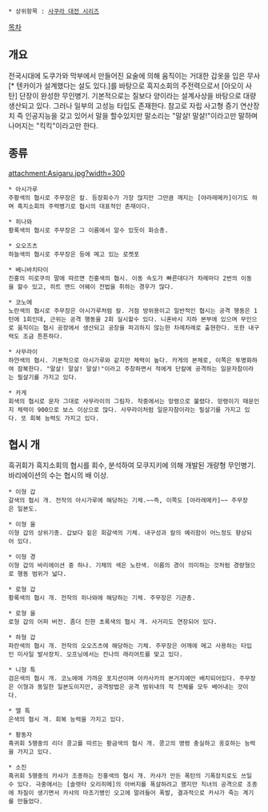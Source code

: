  * 상위항목 : [[사쿠라 대전 시리즈]]

[[목차]]
== 개요 ==
전국시대에 도쿠가와 막부에서 만들어진 요술에 의해 움직이는 거대한 갑옷을 입은 무사[* 텐카이가 설계했다는 설도 있다.]를 바탕으로 흑지소회의 주전력으로서 [아오이 사탄] 단장이 완성한 무인병기. 기본적으로는 질보다 양이라는 설계사상을 바탕으로 대량생산되고 있다. 그러나 일부의 고성능 타입도 존재한다. 참고로 자립 사고형 증기 연산장치 즉 인공지능을 갖고 있어서 말을 할수있지만 말소리는 "말살! 말살!"이라고만 말하며 나머지는 "킥킥"이라고만 한다. 

== 종류 ==
attachment:Asigaru.jpg?width=300
 * 아시가루 
 주황색의 협시로 주무장은 칼. 등장회수가 가장 많지만 그만큼 깨지는 [야라레메카]이기도 하며 흑지소회의 주력병기로 협시의 대표적인 존재이다. 

 * 히나와
 황록색의 협시로 주무장은 그 이름에서 알수 있듯이 화승총.

 * 오오즈츠
 하늘색의 협시로 주무장은 등에 메고 있는 로켓포 

 * 베니바치타이
 진홍의 미로쿠의 말에 따르면 진홍색의 협시. 이동 속도가 빠른데다가 차례마다 2번의 이동을 할수 있고, 히트 앤드 어웨이 전법을 취하는 경우가 많다. 

 * 코노에 
 노란색의 협시로 주무장은 아시가루처럼 칼. 거점 방위용이고 일반적인 협시는 공격 행동은 1턴에 1회인데, 근위는 공격 행동을 2회 실시할수 있다. 니혼바시 지하 본부에 있으며 무인으로 움직이는 협시 공장에서 생산되고 공장을 파괴하지 않는한 차례차례로 출현한다. 또한 내구력도 조금 튼튼하다. 

 * 사무라이
 하얀색의 협시. 기본적으로 아시가루와 같지만 체력이 높다. 카게의 본체로, 이쪽은 투명화하여 잠복한다. "말살! 말살! 말살!"이라고 주창하면서 적에게 단칼에 공격하는 일문자참이라는 필살기를 가지고 있다. 

 * 카게
 회색의 협시로 문자 그대로 사무라이의 그림자. 작중에서는 망령으로 불렸다. 망령이기 때문인지 체력이 900으로 보스 이상으로 많다. 사무라이처럼 일문자참이라는 필살기를 가지고 있다. 또 회복 능력도 가지고 있다. 

== 협시 개 ==
흑귀회가 흑지소회의 협시를 회수, 분석하여 모쿠지키에 의해 개발된 개량형 무인병기. 바리에이션의 수는 협시의 배 이상. 

 * 이형 갑 
 갈색의 협시 개. 전작의 아시가루에 해당하는 기체.~~즉, 이쪽도 [야라레메카]~~ 주무장은 일본도. 

 * 이형 을 
 이형 갑의 상위기종. 갑보다 짙은 회갈색의 기체. 내구성과 칼의 예리함이 어느정도 향상되어 있다. 

 * 이형 경
 이형 갑의 바리에이션 중 하나. 기체의 색은 노란색. 이름의 경이 의미하는 것처럼 경량형으로 행동 범위가 넓다. 

 * 로형 갑
 황록색의 협시 개. 전작의 히나와에 해당하는 기체. 주무장은 기관총. 

 * 로형 을
 로형 갑의 어퍼 버전. 좀더 진한 초록색의 협시 개. 사거리도 연장되어 있다. 

 * 하형 갑
 파란색의 협시 개. 전작의 오오즈츠에 해당하는 기체. 주무장은 어깨에 메고 사용하는 타입인 미사일 발사장치. 오프닝에서는 칸나의 래리어트를 맞고 있다. 

 * 니형 특
 검은색의 협시 개. 코노에에 가까운 포지션이며 아카사카의 본거지에만 배치되어있다. 주무장은 이형과 동일한 일본도이지만, 공격방법은 공격 범위내의 적 전체를 모두 베어내는 것이다. 

 * 엘 특
 은색의 협시 개. 회복 능력을 가지고 있다. 

 * 황동자
 흑귀회 5행중의 리더 콩고를 따르는 황금색의 협시 개. 콩고의 명령 충실하고 옹호하는 능력을 가지고 있다. 

 * 소진
 흑귀회 5행중의 카샤가 조종하는 진홍색의 협시 개. 카샤가 만든 폭탄의 기폭장치로도 쓰일수 있다. 극중에서는 [솔렛타 오리히메]의 아버지를 폭살하려고 했지만 직녀의 공격으로 조종에 차질이 생기면서 카샤의 마조기병인 오고에 말려들어 폭발, 결과적으로 카샤가 죽는 계기를 만들었다. 
